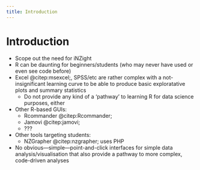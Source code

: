 ```yaml
---
title: Introduction
---
```


# Introduction

* Scope out the need for iNZight
* R can be daunting for beginners/students (who may never have used or even see code before)
* Excel @citep:msexcel;, SPSS/etc are rather complex with a not-insignificant learning curve to be able to produce basic exploratative plots and summary statistics
    * Do not provide any kind of a 'pathway' to learning R for data science purposes, either
* Other R-based GUIs:
    * Rcommander @citep:Rcommander;
    * Jamovi @citep:jamovi;
    * ???
* Other tools targeting students:
    * NZGrapher @citep:nzgrapher; uses PHP
* No obvious---simple---point-and-click interfaces for simple data analysis/visualisation that also provide a pathway to more complex, code-driven analyses


